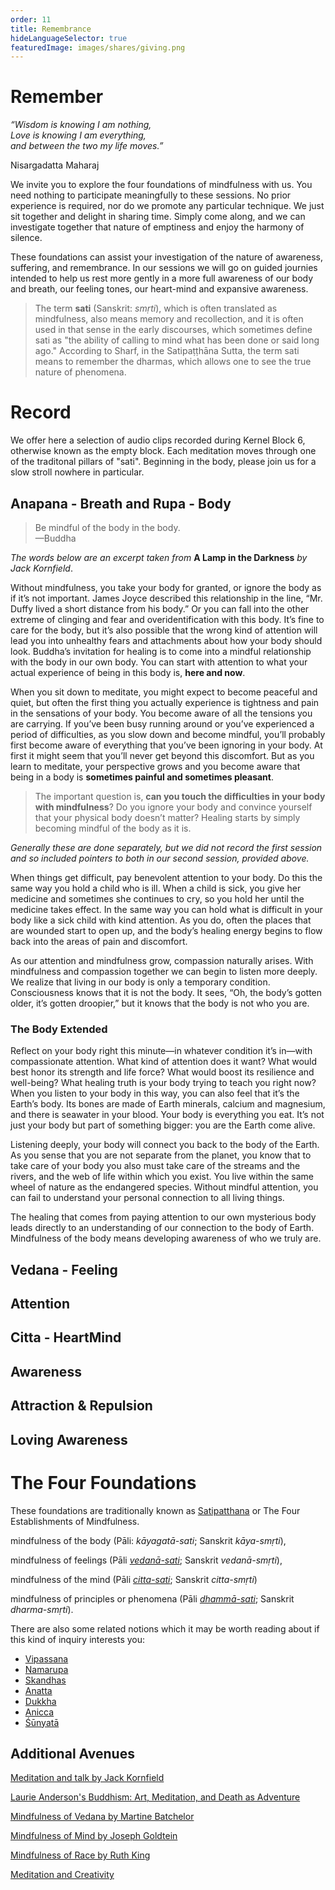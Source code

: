 ```yaml
---
order: 11
title: Remembrance
hideLanguageSelector: true
featuredImage: images/shares/giving.png
---
```


# Remember

<InfoBlock>

<Box>

_“Wisdom is knowing I am nothing,_  
_Love is knowing I am everything,_  
_and between the two my life moves.”_  
  
Nisargadatta Maharaj

</Box>

</InfoBlock>

We invite you to explore the four foundations of mindfulness with us. You need nothing to participate meaningfully to these sessions. No prior experience is required, nor do we promote any particular technique. We just sit together and delight in sharing time. Simply come along, and we can investigate together that nature of emptiness and enjoy the harmony of silence.

These foundations can assist your investigation of the nature of awareness, suffering, and remembrance. In our sessions we will go on guided journies intended to help us rest more gently in a more full awareness of our body and breath, our feeling tones, our heart-mind and expansive awareness.
 
> The term **sati** (Sanskrit: _smṛti_), which is often translated as mindfulness, also means memory and recollection, and it is often used in that sense in the early discourses, which sometimes define sati as "the ability of calling to mind what has been done or said long ago." According to Sharf, in the Satipaṭṭhāna Sutta, the term sati means to remember the dharmas, which allows one to see the true nature of phenomena.

# Record

We offer here a selection of audio clips recorded during Kernel Block 6, otherwise known as the empty block. Each meditation moves through one of the traditonal pillars of "sati". Beginning in the body, please join us for a slow stroll nowhere in particular.

## Anapana - Breath and Rupa - Body

> Be mindful of the body in the body.  
> —Buddha

_The words below are an excerpt taken from_ **A Lamp in the Darkness** _by Jack Kornfield_.

Without mindfulness, you take your body for granted, or ignore the body as if it’s not important. James Joyce described this relationship in the line, “Mr. Duffy lived a short distance from his body.” Or you can fall into the other extreme of clinging and fear and overidentification with this body. It’s fine to care for the body, but it’s also possible that the wrong kind of attention will lead you into unhealthy fears and attachments about how your body should look. Buddha’s invitation for healing is to come into a mindful relationship with the body in our own body. You can start with attention to what your actual experience of being in this body is, **here and now**.

When you sit down to meditate, you might expect to become peaceful and quiet, but often the first thing you actually experience is tightness and pain in the sensations of your body. You become aware of all the tensions you are carrying. If you’ve been busy running around or you’ve experienced a period of difficulties, as you slow down and become mindful, you’ll probably first become aware of everything that you’ve been ignoring in your body. At first it might seem that you’ll never get beyond this discomfort. But as you learn to meditate, your perspective grows and you become aware that being in a body is **sometimes painful and sometimes pleasant**.

> The important question is, **can you touch the difficulties in your body with mindfulness**? Do you ignore your body and convince yourself that your physical body doesn’t matter? Healing starts by simply becoming mindful of the body as it is.

<AudioPlayer src="https://kernel-audio.s3.amazonaws.com/marlon_meditation_1.mp3"/>

_Generally these are done separately, but we did not record the first session and so included pointers to both in our second session, provided above._

When things get difficult, pay benevolent attention to your body. Do this the same way you hold a child who is ill. When a child is sick, you give her medicine and sometimes she continues to cry, so you hold her until the medicine takes effect. In the same way you can hold what is difficult in your body like a sick child with kind attention. As you do, often the places that are wounded start to open up, and the body’s healing energy begins to flow back into the areas of pain and discomfort.

As our attention and mindfulness grow, compassion naturally arises. With mindfulness and compassion together we can begin to listen more deeply. We realize that living in our body is only a temporary condition. Consciousness knows that it is not the body. It sees, “Oh, the body’s gotten older, it’s gotten droopier,” but it knows that the body is not who you are.

### The Body Extended

Reflect on your body right this minute—in whatever condition it’s in—with compassionate attention. What kind of attention does it want? What would best honor its strength and life force? What would boost its resilience and well-being? What healing truth is your body trying to teach you right now? When you listen to your body in this way, you can also feel that it’s the Earth’s body. Its bones are made of Earth minerals, calcium and magnesium, and there is seawater in your blood. Your body is everything you eat. It’s not just your body but part of something bigger: you are the Earth come alive.  

Listening deeply, your body will connect you back to the body of the Earth. As you sense that you are not separate from the planet, you know that to take care of your body you also must take care of the streams and the rivers, and the web of life within which you exist. You live within the same wheel of nature as the endangered species. Without mindful attention, you can fail to understand your personal connection to all living things.   

The healing that comes from paying attention to our own mysterious body leads directly to an understanding of our connection to the body of Earth. Mindfulness of the body means developing awareness of who we truly are.

## Vedana - Feeling

<AudioPlayer src="https://kernel-audio.s3.amazonaws.com/marlon_meditation_2.mp3"/>

## Attention

<AudioPlayer src="https://kernel-audio.s3.amazonaws.com/meditation_marlon_3.mp3"/>

## Citta - HeartMind

<AudioPlayer src="https://kernel-audio.s3.amazonaws.com/meditation_with_marlon_4.mp3"/>

## Awareness

<AudioPlayer src="https://kernel-audio.s3.amazonaws.com/marlon_meditation_5.mp3"/>

## Attraction & Repulsion

<AudioPlayer src="https://kernel-audio.s3.amazonaws.com/marlon_meditation_6.mp3"/>

## Loving Awareness

<AudioPlayer src="https://kernel-audio.s3.amazonaws.com/meditation_with_marlon_7.mp3"/>

# The Four Foundations

These foundations are traditionally known as [Satipatthana](https://en.wikipedia.org/wiki/Satipatthana) or The Four Establishments of Mindfulness.

<Process>

mindfulness of the body (Pāli: _kāyagatā-sati_; Sanskrit _kāya-smṛti_),

mindfulness of feelings (Pāli _[vedanā-sati](https://en.wikipedia.org/wiki/Vedan%C4%81)_; Sanskrit _vedanā-smṛti_),

mindfulness of the mind (Pāli _[citta-sati](https://en.wikipedia.org/wiki/Citta)_; Sanskrit _citta-smṛti_)

mindfulness of principles or phenomena (Pāli _[dhammā-sati](https://en.wikipedia.org/wiki/Dhamm%C4%81)_; Sanskrit _dharma-smṛti_).

</Process>

There are also some related notions which it may be worth reading about if this kind of inquiry interests you:

- [Vipassana](https://en.wikipedia.org/wiki/Vipassan%C4%81)
- [Namarupa](https://en.wikipedia.org/wiki/Namarupa)
- [Skandhas](https://en.wikipedia.org/wiki/Skandha)
- [Anatta](https://en.wikipedia.org/wiki/Anatt%C4%81)
- [Dukkha](https://en.wikipedia.org/wiki/Du%E1%B8%A5kha)
- [Anicca](https://en.wikipedia.org/wiki/Impermanence)
- [Śūnyatā](https://en.wikipedia.org/wiki/%C5%9A%C5%ABnyat%C4%81)

## Additional Avenues

<Process>

[Meditation and talk by Jack Kornfield](https://www.youtube.com/watch?v=WIoHD4PbUeA)

[Laurie Anderson's Buddhism: Art, Meditation, and Death as Adventure](https://www.youtube.com/watch?v=4hlmkNJgtwQ)

[Mindfulness of Vedana by Martine Batchelor](https://sangha.live/dharma-library/mindfulness-of-feeling-tone-vedana/)

[Mindfulness of Mind by Joseph Goldtein](https://www.youtube.com/watch?v=RZ0YeBIOaFw)

[Mindfulness of Race by Ruth King](https://www.youtube.com/watch?v=pyF8ayWuHyo)

[Meditation and Creativity](https://www.youtube.com/watch?v=RZ0YeBIOaFw)

</Process>
